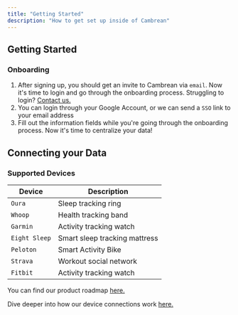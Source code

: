 ```yaml
---
title: "Getting Started"
description: "How to get set up inside of Cambrean"
---
```


## Getting Started
### Onboarding 
1. After signing up, you should get an invite to Cambrean via `email`. Now it's time to login and go through the onboarding process. Struggling to login? <a href="mailto:hello@cambrean.com">Contact us.</a>
2. You can login through your Google Account, or we can send a `SSO` link to your email address
3.  Fill out the information fields while you're going through the onboarding process. Now it's time to centralize your data!

## Connecting your Data  
### Supported Devices
| Device         | Description                   |        
| ---------------| ------------------------------|
| `Oura`         | Sleep tracking ring           | 
| `Whoop`        | Health tracking band          |
| `Garmin`       | Activity tracking watch       |
| `Eight Sleep`  | Smart sleep tracking mattress |
| `Peloton`      | Smart Activity Bike           |
| `Strava`       | Workout social network        |
| `Fitbit`       | Activity tracking watch       |

You can find our product roadmap <a href="https://cambrean.canny.io/"> here.</a> 

Dive deeper into how our device connections work  <a href="https://cambrean.canny.io/"> here.</a> 